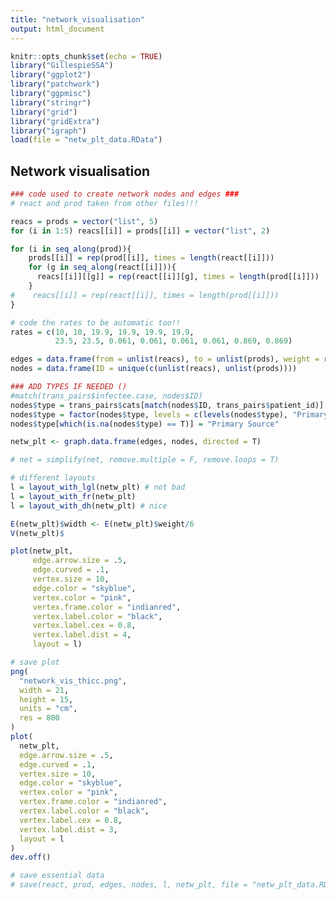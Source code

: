 ```yaml
---
title: "network_visualisation"
output: html_document
---
```


```r
knitr::opts_chunk$set(echo = TRUE)
library("GillespieSSA")
library("ggplot2")
library("patchwork")
library("ggpmisc")
library("stringr")
library("grid")
library("gridExtra")
library("igraph")
load(file = "netw_plt_data.RData")
```

## Network visualisation

```r
### code used to create network nodes and edges ###
# react and prod taken from other files!!! 

reacs = prods = vector("list", 5)
for (i in 1:5) reacs[[i]] = prods[[i]] = vector("list", 2)

for (i in seq_along(prod)){
    prods[[i]] = rep(prod[[i]], times = length(react[[i]]))
    for (g in seq_along(react[[i]])){
      reacs[[i]][[g]] = rep(react[[i]][g], times = length(prod[[i]]))
    }
#    reacs[[i]] = rep(react[[i]], times = length(prod[[i]]))
}

# code the rates to be automatic too!! 
rates = c(10, 10, 19.9, 19.9, 19.9, 19.9, 
          23.5, 23.5, 0.061, 0.061, 0.061, 0.061, 0.869, 0.869)

edges = data.frame(from = unlist(reacs), to = unlist(prods), weight = rates)
nodes = data.frame(ID = unique(c(unlist(reacs), unlist(prods))))
```


```r
### ADD TYPES IF NEEDED ()
#match(trans_pairs$infectee.case, nodes$ID)
nodes$type = trans_pairs$cats[match(nodes$ID, trans_pairs$patient_id)]
nodes$type = factor(nodes$type, levels = c(levels(nodes$type), "Primary Source"))
nodes$type[which(is.na(nodes$type) == T)] = "Primary Source"
```



```r
netw_plt <- graph.data.frame(edges, nodes, directed = T)

# net = simplify(net, remove.multiple = F, remove.loops = T)

# different layouts
l = layout_with_lgl(netw_plt) # not bad
l = layout_with_fr(netw_plt)
l = layout_with_dh(netw_plt) # nice

E(netw_plt)$width <- E(netw_plt)$weight/6
V(netw_plt)$

plot(netw_plt, 
     edge.arrow.size = .5, 
     edge.curved = .1,
     vertex.size = 10,
     edge.color = "skyblue", 
     vertex.color = "pink", 
     vertex.frame.color = "indianred", 
     vertex.label.color = "black",
     vertex.label.cex = 0.8, 
     vertex.label.dist = 4,
     layout = l)
```

```r
# save plot
png(
  "network_vis_thicc.png",
  width = 21,
  height = 15,
  units = "cm",
  res = 800
)
plot(
  netw_plt,
  edge.arrow.size = .5,
  edge.curved = .1,
  vertex.size = 10,
  edge.color = "skyblue",
  vertex.color = "pink",
  vertex.frame.color = "indianred",
  vertex.label.color = "black",
  vertex.label.cex = 0.8,
  vertex.label.dist = 3,
  layout = l
)
dev.off()
```

```r
# save essential data
# save(react, prod, edges, nodes, l, netw_plt, file = "netw_plt_data.RData")
```


